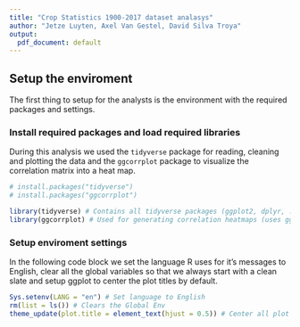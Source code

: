 ```yaml
---
title: "Crop Statistics 1900-2017 dataset analasys"
author: "Jetze Luyten, Axel Van Gestel, David Silva Troya"
output:
  pdf_document: default
---
```


## Setup the enviroment
The first thing to setup for the analysts is the environment with the required packages and settings.

### Install required packages and load required libraries
During this analysis we used the `tidyverse` package for reading, cleaning and plotting the data and the `ggcorrplot` package to visualize the correlation matrix into a heat map.
```r
# install.packages("tidyverse")
# install.packages("ggcorrplot")

library(tidyverse) # Contains all tidyverse packages (ggplot2, dplyr, ...)
library(ggcorrplot) # Used for generating correlation heatmaps (uses ggplot2)
```


### Setup enviroment settings
In the following code block we set the language R uses for it's messages to English, clear all the global variables so that we always start with a clean slate and setup ggplot to center the plot titles by default.
```r
Sys.setenv(LANG = "en") # Set language to English
rm(list = ls()) # Clears the Global Env
theme_update(plot.title = element_text(hjust = 0.5)) # Center all plot titles
```
